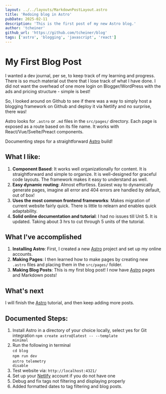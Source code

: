 ```yaml
---
layout: ../../layouts/MarkdownPostLayout.astro
title: 'Redoing blog in Astro'
pubDate: 2025-02-11
description: 'This is the first post of my new Astro blog.'
author: 'tcheiner'
github_url: 'https://github.com/tcheiner/blog'
tags: ['astro', 'blogging', 'javascript', 'react']
---
```

# My First Blog Post

I wanted a dev journal, per se, to keep track of my learning and progress.  There is so much material out there that I lose track of what I have done.  I did not want the overhead of one more login on Blogger/WordPress with the ads and pricing structure - simple is best!  

So, I looked around on Github to see if there was a way to simply host a blogging framework on Github and deploy it via Netlify and no surprise, there was!

Astro looks for `.astro` or `.md` files in the `src/pages/` directory. Each page is exposed as a route based on its file name.  It works with React/Vue/Svelte/Preact components.

Documenting steps for a straightforward <a href="https://astro.build/">Astro</a> build! 

## What I like:
1. **Component Based**: It works well organizationally for content.  It is straightforward and simple to organize.  It is well-designed for graceful code layouts.  The framework makes it easy to understand as well.
2. **Easy dynamic routing**: Almost effortless.  Easiest way to dynamically generate pages, imagine all error and 404 errors are handled by default, out of box!
3. **Uses the most common frontend frameworks**: Makes migration of current website fairly quick.  There is little to relearn and enables quick adaptability.
4. **Solid online documentation and tutorial**: I had no issues till Unit 5.  It is updated. Taking about 3 hrs to cut through 5 units of the tutorial.

## What I've accomplished
1. **Installing Astro**: First, I created a new <a href="https://astro.build/">Astro</a>  project and set up my online accounts.
2. **Making Pages**: I then learned how to make pages by creating new `.astro` files and placing them in the `src/pages/` folder.
3. **Making Blog Posts**: This is my first blog post! I now have <a href="https://astro.build/">Astro</a>  pages and Markdown posts!

## What's next
I will finish the <a href="https://docs.astro.build/en/tutorial">Astro</a> tutorial, and then keep adding more posts. 

## Documented Steps:
1. Install Astro in a directory of your choice locally, select yes for Git integration
	<code>npm create astro@latest -- --template minimal</code>
2. Run the following in terminal<br/>
    <code>cd blog</code><br/>
    <code>npm run dev</code><br/>
    <code>astro telemetry disable</code><br/>
3. Test website via:  <code>http://localhost:4321/</code>
4. Set up your <a href="https://app.netlify.com/login">Netlify</a> account if you do not have one
5. Debug and fix tags not filtering and displaying properly
6. Added formatted dates to tag filtering and blog posts.
